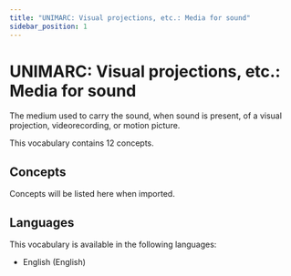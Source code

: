 ```yaml
---
title: "UNIMARC: Visual projections, etc.: Media for sound"
sidebar_position: 1
---
```


# UNIMARC: Visual projections, etc.: Media for sound

The medium used to carry the sound, when sound is present, of a visual projection, videorecording, or motion picture.

This vocabulary contains 12 concepts.

## Concepts

Concepts will be listed here when imported.

## Languages

This vocabulary is available in the following languages:
- English (English)

